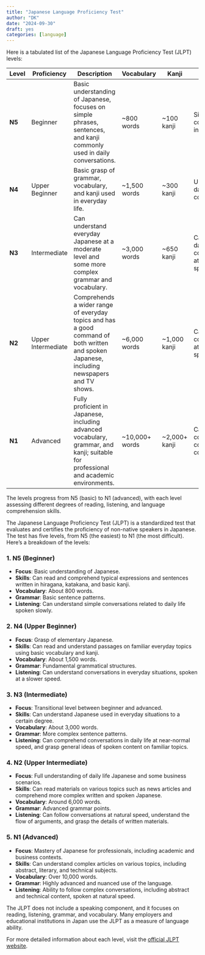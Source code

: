 ```yaml
---
title: "Japanese Language Proficiency Test"
author: "DK"
date: "2024-09-30"
draft: yes
categories: [language]
---
```


Here is a tabulated list of the Japanese Language Proficiency Test (JLPT) levels:

| **Level** | **Proficiency**    | **Description**                                                                                                                             | **Vocabulary**  | **Kanji**      | **Listening**                                    |
|--------|--------|--------------------------------|--------|--------|--------|
| **N5**    | Beginner           | Basic understanding of Japanese, focuses on simple phrases, sentences, and kanji commonly used in daily conversations.                      | \~800 words     | \~100 kanji    | Simple conversations in daily life.              |
| **N4**    | Upper Beginner     | Basic grasp of grammar, vocabulary, and kanji used in everyday life.                                                                        | \~1,500 words   | \~300 kanji    | Understands daily conversations.                 |
| **N3**    | Intermediate       | Can understand everyday Japanese at a moderate level and some more complex grammar and vocabulary.                                          | \~3,000 words   | \~650 kanji    | Can follow daily conversations at natural speed. |
| **N2**    | Upper Intermediate | Comprehends a wider range of everyday topics and has a good command of both written and spoken Japanese, including newspapers and TV shows. | \~6,000 words   | \~1,000 kanji  | Can follow conversations at natural speed.       |
| **N1**    | Advanced           | Fully proficient in Japanese, including advanced vocabulary, grammar, and kanji; suitable for professional and academic environments.       | \~10,000+ words | \~2,000+ kanji | Can comprehend complex, fast conversations.      |

The levels progress from N5 (basic) to N1 (advanced), with each level assessing different degrees of reading, listening, and language comprehension skills.

The Japanese Language Proficiency Test (JLPT) is a standardized test that evaluates and certifies the proficiency of non-native speakers in Japanese. The test has five levels, from N5 (the easiest) to N1 (the most difficult). Here’s a breakdown of the levels:

### 1. **N5 (Beginner)**

-   **Focus**: Basic understanding of Japanese.
-   **Skills**: Can read and comprehend typical expressions and sentences written in hiragana, katakana, and basic kanji.
-   **Vocabulary**: About 800 words.
-   **Grammar**: Basic sentence patterns.
-   **Listening**: Can understand simple conversations related to daily life spoken slowly.

### 2. **N4 (Upper Beginner)**

-   **Focus**: Grasp of elementary Japanese.
-   **Skills**: Can read and understand passages on familiar everyday topics using basic vocabulary and kanji.
-   **Vocabulary**: About 1,500 words.
-   **Grammar**: Fundamental grammatical structures.
-   **Listening**: Can understand conversations in everyday situations, spoken at a slower speed.

### 3. **N3 (Intermediate)**

-   **Focus**: Transitional level between beginner and advanced.
-   **Skills**: Can understand Japanese used in everyday situations to a certain degree.
-   **Vocabulary**: About 3,000 words.
-   **Grammar**: More complex sentence patterns.
-   **Listening**: Can comprehend conversations in daily life at near-normal speed, and grasp general ideas of spoken content on familiar topics.

### 4. **N2 (Upper Intermediate)**

-   **Focus**: Full understanding of daily life Japanese and some business scenarios.
-   **Skills**: Can read materials on various topics such as news articles and comprehend more complex written and spoken Japanese.
-   **Vocabulary**: Around 6,000 words.
-   **Grammar**: Advanced grammar points.
-   **Listening**: Can follow conversations at natural speed, understand the flow of arguments, and grasp the details of written materials.

### 5. **N1 (Advanced)**

-   **Focus**: Mastery of Japanese for professionals, including academic and business contexts.
-   **Skills**: Can understand complex articles on various topics, including abstract, literary, and technical subjects.
-   **Vocabulary**: Over 10,000 words.
-   **Grammar**: Highly advanced and nuanced use of the language.
-   **Listening**: Ability to follow complex conversations, including abstract and technical content, spoken at natural speed.

The JLPT does not include a speaking component, and it focuses on reading, listening, grammar, and vocabulary. Many employers and educational institutions in Japan use the JLPT as a measure of language ability.

For more detailed information about each level, visit the [official JLPT website](https://www.jlpt.jp/e/about/levelsummary.html).
